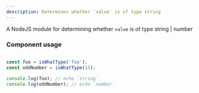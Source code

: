 ```yaml
---
description: Determines whether `value` is of type string
---
```


A NodeJS module for determining whether `value` is of type string | number

### Component usage

```ts

const foo = isWhatType('foo');
const oddNumber = isWhatType(15);

console.log(foo); // echo `string`
console.log(oddNumber); // echo `number`
```
